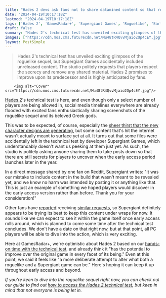 ```yaml
---
title: "Hades 2 devs ask fans not to share datamined content so that roguelike fans still have some surprises in store for early access"
date: "2024-04-19T10:17:18Z"
lastmod: "2024-04-19T10:17:18Z"
tags: ['Hades 2', 'GamesRadar+', 'Supergiant Games', 'Roguelike', 'Early Access', 'PC']
draft: false
summary: "Hades 2's technical test has unveiled exciting glimpses of the roguelike sequel, but Supergiant Games accidentally included unreleased content. The studio politely requests that players respect the secrecy and remove any shared material. Hades 2 promises to improve upon its predecessor and is highly anticipated by fans."
images: ["https://cdn.mos.cms.futurecdn.net/Mu48tR4QvvMjaio2Qp4cEY.jpg"]
layout: PostSimple
---
```

> Hades 2's technical test has unveiled exciting glimpses of the roguelike sequel, but Supergiant Games accidentally included unreleased content. The studio politely requests that players respect the secrecy and remove any shared material. Hades 2 promises to improve upon its predecessor and is highly anticipated by fans.


        <img alt="Cover" src="https://cdn.mos.cms.futurecdn.net/Mu48tR4QvvMjaio2Qp4cEY.jpg"/>
        
[<u>Hades 2</u>](https://www.gamesradar.com/hades-2-guide/)'s technical test is here, and even though only a select number of players are being allowed in, social media timelines everywhere are already flooded with excited fans enthusiastically sharing screenshots of the roguelike sequel and its beloved Greek gods. 

This was to be expected, of course, especially the [<u>sheer thirst that the new character designs are generating</u>](https://www.gamesradar.com/in-less-than-3-hours-hades-2s-new-and-returning-characters-have-already-put-the-entire-fandom-in-horny-jail/), but some content that's hit the internet wasn't actually meant to surface yet at all. It turns out that some files were accidentally left in the technical test by developer Supergiant Games, which understandably doesn't want us peeking at them just yet. As such, the studio is politely asking anyone sharing them to take posts down so that there are still secrets for players to uncover when the early access period launches later in the year.

In a direct message shared by one fan on Reddit, Supergiant writes: "It was our mistake to include content in the build that wasn't meant to be revealed yet, and we know no harm was intended by posting it or anything like that. This is just an example of something we hoped players would discover in the early access version rather than before. Thank you for your consideration!"

Other fans have [<u>reported</u>](https://x.com/theobromic_/status/1781006584170090867) receiving [<u>similar requests</u>](https://x.com/sofreshsales/status/1781109019312321023), so Supergiant definitely appears to be trying its best to keep this content under wraps for now. It sounds like we can expect to see it within the game itself once early access rolls around, which is planned to come some time after the technical test concludes. We don't have a date on that right now, but at that point, all PC players will be able to dive into the action, which is very exciting.

Here at GamesRadar+, we're optimistic about Hades 2 based on our [<u>hands-on time with the technical test</u>](https://www.gamesradar.com/hades-2-technical-test-hands-on-gameplay-impressions-preview/), and already think it "has the potential to improve over the original game in every facet of its being." Even at this point, we said it feels like "a more deliberate attempt to alter what both a roguelike and a Supergiant game can be." Here's hoping it can keep it up throughout early access and beyond.

*If you're keen to dive into the roguelike sequel right now, you can check out our guide to find out *[<u><em>how to access the Hades 2 technical test</em></u>](https://www.gamesradar.com/hades-2-technical-test-sign-up-access/)*, but keep in mind that not everyone is being let in.* 
        